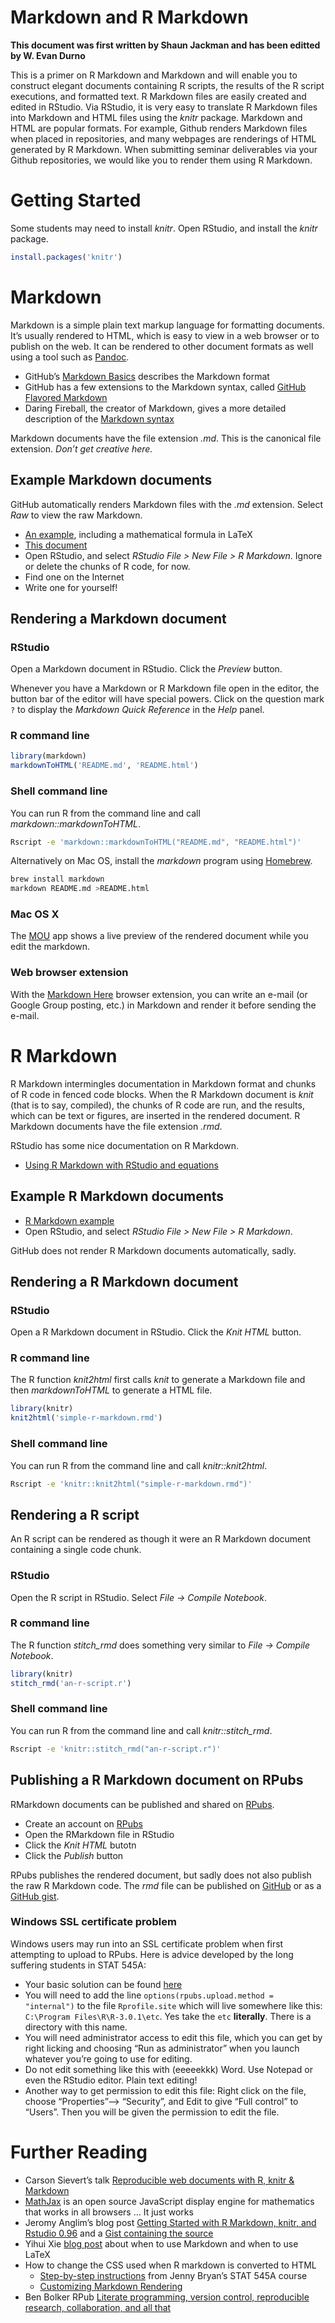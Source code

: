 Markdown and R Markdown
=======================

**This document was first written by Shaun Jackman and has been editted by W. Evan Durno**

This is a primer on R Markdown and Markdown and will enable you to construct elegant documents containing R scripts, the results of the R script executions, and formatted text. R Markdown files are easily created and edited in RStudio. Via RStudio, it is very easy to translate R Markdown files into Markdown and HTML files using the *knitr* package. Markdown and HTML are popular formats. For example, Github renders Markdown files when placed in repositories, and many webpages are renderings of HTML generated by R Markdown. When submitting seminar deliverables via your Github repositories, we would like you to render them using R Markdown. 

Getting Started
===============

Some students may need to install *knitr*. Open RStudio, and install the *knitr* package.

```r
install.packages('knitr')
```

Markdown
========

Markdown is a simple plain text markup language for formatting
documents. It's usually rendered to HTML, which is easy to view in a
web browser or to publish on the web. It can be rendered to other
document formats as well using a tool such as [Pandoc][pandoc].

- GitHub's [Markdown Basics][basics] describes the Markdown format
- GitHub has a few extensions to the Markdown syntax, called
  [GitHub Flavored Markdown][gfm]
- Daring Fireball, the creator of Markdown, gives a more detailed
  description of the [Markdown syntax][df]

Markdown documents have the file extension *.md*. This is the
canonical file extension. *Don't get creative here.*

[basics]: https://help.github.com/articles/markdown-basics
[gfm]: https://help.github.com/articles/github-flavored-markdown
[df]: http://daringfireball.net/projects/markdown/syntax
[pandoc]: http://johnmacfarlane.net/pandoc/

Example Markdown documents
--------------------------

GitHub automatically renders Markdown files with the *.md* extension.
Select *Raw* to view the raw Markdown.

- [An example][sampleMarkdown], including a mathematical formula in LaTeX
- [This document][thisdocument]
- Open RStudio, and select *RStudio File > New File > R Markdown*.
  Ignore or delete the chunks of R code, for now.
- Find one on the Internet
- Write one for yourself!

[sampleMarkdown]: https://github.com/STAT540-UBC/STAT540-UBC.github.io/blob/master/examples/rmdExample/rmdExample.md
[thisdocument]: https://github.com/STAT540-UBC/STAT540-UBC.github.io/blob/master/sm02a_rMarkdown.md

Rendering a Markdown document
-----------------------------

### RStudio

Open a Markdown document in RStudio. Click the *Preview* button.

Whenever you have a Markdown or R Markdown file open in the editor,
the button bar of the editor will have special powers. Click on the
question mark `?` to display the *Markdown Quick Reference* in the
*Help* panel.

### R command line

```r
library(markdown)
markdownToHTML('README.md', 'README.html')
```

### Shell command line

You can run R from the command line and call *markdown::markdownToHTML*.

```sh
Rscript -e 'markdown::markdownToHTML("README.md", "README.html")'
```

Alternatively on Mac OS, install the *markdown* program using
[Homebrew](http://brew.sh).

```sh
brew install markdown
markdown README.md >README.html
```

### Mac OS X

The [MOU](http://mouapp.com/) app shows a live preview of the
rendered document while you edit the markdown.

### Web browser extension

With the [Markdown Here](http://markdown-here.com/) browser extension,
you can write an e-mail (or Google Group posting, etc.) in Markdown
and render it before sending the e-mail.

R Markdown
==========

R Markdown intermingles documentation in Markdown format and chunks
of R code in fenced code blocks. When the R Markdown document is
*knit* (that is to say, compiled), the chunks of R code are run, and
the results, which can be text or figures, are inserted in the
rendered document. R Markdown documents have the file extension *.rmd*.

RStudio has some nice documentation on R Markdown.

- [Using R Markdown with RStudio and equations][rstudiomd]

[rstudiomd]: http://rmarkdown.rstudio.com/

Example R Markdown documents
----------------------------

- [R Markdown example][exampleRMarkdown]
- Open RStudio, and select *RStudio File > New File > R Markdown*.

GitHub does not render R Markdown documents automatically,
sadly.

[exampleRMarkdown]: https://github.com/STAT540-UBC/STAT540-UBC.github.io/blob/master/examples/rmdExample/rmdExample.Rmd
[resulting document]: https://github.com/STAT540-UBC/STAT540-UBC.github.io/blob/master/examples/rmdExample/rmdExample.html

Rendering a R Markdown document
-------------------------------

### RStudio

Open a R Markdown document in RStudio. Click the *Knit HTML* button.

### R command line

The R function *knit2html* first calls *knit* to generate a Markdown
file and then *markdownToHTML* to generate a HTML file.

```r
library(knitr)
knit2html('simple-r-markdown.rmd')
```

### Shell command line

You can run R from the command line and call *knitr::knit2html*.

```sh
Rscript -e 'knitr::knit2html("simple-r-markdown.rmd")'
```

Rendering a R script
--------------------

An R script can be rendered as though it were an R Markdown document
containing a single code chunk.

### RStudio

Open the R script in RStudio. Select *File -> Compile Notebook*.

### R command line

The R function *stitch_rmd* does something very similar to *File -> Compile Notebook*.

```r
library(knitr)
stitch_rmd('an-r-script.r')
```

### Shell command line

You can run R from the command line and call *knitr::stitch_rmd*.

```sh
Rscript -e 'knitr::stitch_rmd("an-r-script.r")'
```

Publishing a R Markdown document on RPubs
-----------------------------------------

RMarkdown documents can be published and shared on [RPubs][rpubs].

- Create an account on [RPubs][rpubs]
- Open the RMarkdown file in RStudio
- Click the *Knit HTML* butotn
- Click the *Publish* button

RPubs publishes the rendered document, but sadly does not also publish
the raw R Markdown code. The *rmd* file can be published on
[GitHub](github) or as a [GitHub gist](gist).

[rpubs]: http://rpubs.com
[github]: https://github.com
[gist]: https://gist.github.com

### Windows SSL certificate problem

Windows users may run into an SSL certificate problem when first attempting to upload to RPubs. Here is advice developed by the long suffering students in STAT 545A:

- Your basic solution can be found [here](http://support.rstudio.org/help/discussions/problems/2513-problem-with-publish-to-rpubs-windows-rstudio-096231)
- You will need to add the line `options(rpubs.upload.method = "internal")` to the file `Rprofile.site` which will live somewhere like this: `C:\Program Files\R\R-3.0.1\etc`. Yes take the `etc` __literally__. There is a directory with this name.
- You will need administrator access to edit this file, which you can get by right licking and choosing "Run as administrator" when you launch whatever you're going to use for editing.
- Do not edit something like this with (eeeeekkk) Word. Use Notepad or even the RStudio editor. Plain text editing!
- Another way to get permission to edit this file: Right click on the file, choose "Properties"--> "Security", and Edit to give "Full control" to "Users". Then you will be given the permission to edit the file.

Further Reading
===============

+ Carson Sievert's talk [Reproducible web documents with R, knitr & Markdown](http://cpsievert.github.io/slides/markdown/)
+ [MathJax](http://www.mathjax.org) is an open source JavaScript
  display engine for mathematics that works in all browsers ... It just
  works
+ Jeromy Anglim's blog post [Getting Started with R Markdown, knitr, and Rstudio 0.96](http://jeromyanglim.blogspot.ca/2012/05/getting-started-with-r-markdown-knitr.html)
  and a [Gist containing the source](https://gist.github.com/jeromyanglim/2716336)
+ Yihui Xie [blog post](http://yihui.name/en/2013/10/markdown-or-latex/)
  about when to use Markdown and when to use LaTeX
+ How to change the CSS used when R markdown is converted to HTML
  - [Step-by-step instructions](http://www.stat.ubc.ca/~jenny/STAT545A/topic10_tablesCSS.html)
    from Jenny Bryan's STAT 545A course
  - [Customizing Markdown Rendering](http://www.rstudio.com/ide/docs/authoring/markdown_custom_rendering)
+ Ben Bolker RPub [Literate programming, version control, reproducible research, collaboration, and all that](http://rpubs.com/bbolker/3153)